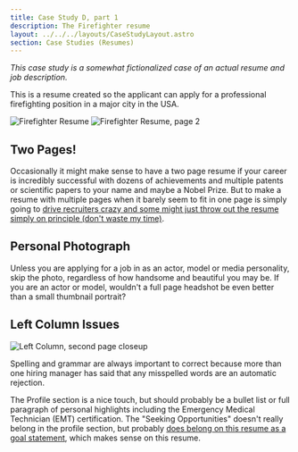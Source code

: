```yaml
---
title: Case Study D, part 1
description: The Firefighter resume
layout: ../../../layouts/CaseStudyLayout.astro
section: Case Studies (Resumes)
---
```


*This case study is a somewhat fictionalized case of an actual resume and job description.*

This is a resume created so the applicant can apply for a professional firefighting position in a major city in the USA.

![Firefighter Resume](/assets/resumes/fire1/firefighter-resume-1.jpg)
![Firefighter Resume, page 2](/assets/resumes/fire1/firefighter-resume-2.jpg)

## Two Pages!

Occasionally it might make sense to have a two page resume if your career is incredibly successful with dozens of achievements and multiple patents or scientific papers to your name and maybe a Nobel Prize. 
But to make a resume with multiple pages when it barely seem to fit in one page is simply going to [drive recruiters crazy and some might just throw out the resume simply on principle (don't waste my time)](/en/common-ideas/recruiters-are-busy).

## Personal Photograph

Unless you are applying for a job in as an actor, model or media personality, skip the photo, regardless of how handsome and beautiful you may be. If you are an actor or model, wouldn't a full page headshot be even better than a small thumbnail portrait?

## Left Column Issues

![Left Column, second page closeup](/assets/resumes/fire1/fire-left-column.jpg)

Spelling and grammar are always important to correct because more than one hiring manager has said that any misspelled words are an automatic rejection. 

The Profile section is a nice touch, but should probably be a bullet list or full paragraph of personal highlights including the Emergency Medical Technician (EMT) certification. The "Seeking Opportunities" doesn't really belong in the profile section, but probably [does belong on this resume as a goal statement](/en/resume/tips/goal-is-optional), which makes sense on this resume.